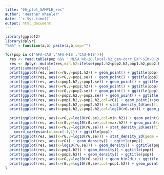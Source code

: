 ```yaml
---
title: "06_plot_SAMPLE_res"
author: "Heather Wheeler"
date: '`r Sys.time()`'
output: html_document
---
```


```r
library(ggplot2)
library(dplyr)
"%&%" = function(a,b) paste(a,b,sep="")

for(pop in c('AFA-CAU','AFA-HIS','CAU-HIS')){
  res <- read.table(pop %&% '_MESA_Nk-20.local-h2_gen-corr_EXP-SIM-0.2018-03-25.txt',header=T)
  res <- dplyr::mutate(res,min.h2=ifelse(pop1.h2<pop2.h2,pop1.h2,pop2.h2), max.h2=ifelse(pop1.h2>pop2.h2,pop1.h2,pop2.h2))
  print(summary(res))
  print(ggplot(res, aes(x=rG,y=pop1.h2)) + geom_point() + ggtitle(pop))
  print(ggplot(res, aes(x=rG,y=pop1.se)) + geom_point() + ggtitle(pop))
  print(ggplot(res, aes(x=pop1.h2,y=pop1.se)) + geom_point() + ggtitle(pop))
  print(ggplot(res, aes(x=rG,y=pop2.h2)) + geom_point() + ggtitle(pop))
  print(ggplot(res, aes(x=rG,y=pop2.se)) + geom_point() + ggtitle(pop))
  print(ggplot(res, aes(x=pop2.h2,y=pop2.se)) + geom_point() + ggtitle(pop))
  print(ggplot(res, aes(x=pop1.h2,y=pop2.h2,col=rG)) + geom_point()+scale_color_gradientn(colours = rainbow(4)) + ggtitle(pop))
  print(ggplot(res, aes(x=pop1.h2,y=pop2.h2)) + stat_density_2d(aes(fill = ..level..), geom = "polygon") + ggtitle(pop))
  print(ggplot(res, aes(x=pop1.h2,y=pop2.h2,col=log10(rG.se))) + geom_point() +scale_color_gradientn(colours = rainbow(4)) + ggtitle(pop))
  
  print(ggplot(res, aes(x=rG,y=log10(rG.se),col=min.h2)) + geom_point(alpha=0.5)+scale_color_gradientn(colours = rainbow(4)) + ggtitle(pop))
  print(ggplot(res, aes(x=rG,y=log10(rG.se),col=max.h2)) + geom_point(alpha=0.5)+scale_color_gradientn(colours = rainbow(4)) + ggtitle(pop))
  print(ggplot(res, aes(x=rG,y=log10(rG.se))) + stat_density_2d(aes(fill = ..level..), geom = "polygon") +
    coord_cartesian(xlim=c(-1,1)) + ggtitle(pop))
  print(ggplot(res, aes(x=rG,y=log10(rG.se))) + stat_density_2d(geom = "point", aes(size = ..density..), n = 20, contour = FALSE) + ggtitle(pop))
  print(ggplot(res, aes(x=rG)) + geom_density() + ggtitle(pop))
  print(ggplot(res, aes(x=log10(rG.se))) + geom_density() + ggtitle(pop))
  print(ggplot(res, aes(x=pop1.h2)) + geom_density() + ggtitle(pop))
  print(ggplot(res, aes(x=pop2.h2)) + geom_density() + ggtitle(pop))
  print(ggplot(res, aes(x=rG,y=log10(rG.se))) + geom_bin2d() + ggtitle(pop))
  print(ggplot(res, aes(x=rG,y=log10(rG.se),col=pop1.h2)) + geom_point() + ggtitle(pop))
}
```
